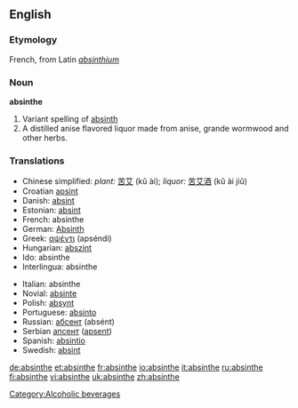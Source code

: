 ==English==

===Etymology===
French, from Latin ''[[absinthium]]''

===Noun===
'''absinthe'''

#Variant spelling of [[absinth]]
#A distilled anise flavored liquor made from anise, grande wormwood and other herbs.

===Translations===

{{top}}
*Chinese simplified: ''plant:'' [[苦艾]] (kǔ ài); ''liquor:'' [[苦艾酒]] (kǔ ài jiǔ)
*Croatian [[apsint]] {{m}}
*Danish: [[absint]]
*Estonian: [[absint]]
*French: absinthe {{m}}
*German: [[Absinth]] {{m}}
*Greek: [[αψέντι]] (apséndi)
*Hungarian: [[abszint]]
*Ido: absinthe
*Interlingua: absinthe
{{mid}}
*Italian: absinthe
*Novial: [[absinte]]
*Polish: [[absynt]] {{m}}
*Portuguese: [[absinto]] {{m}}
*Russian: [[абсент]] (absént) {{m}}
*Serbian [[апсент]] ([[apsent]]) {{m}}
*Spanish: [[absintio]] {{m}}
*Swedish: [[absint]]
{{bottom}}

{{wikipedia}}

[[Category:Alcoholic beverages]]

[[de:absinthe]]
[[et:absinthe]]
[[fr:absinthe]]
[[io:absinthe]]
[[it:absinthe]]
[[ru:absinthe]]
[[fi:absinthe]]
[[vi:absinthe]]
[[uk:absinthe]]
[[zh:absinthe]]